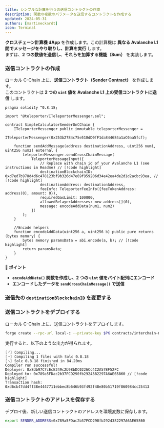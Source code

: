 ```yaml
---
title: シンプルな計算を行うの送信コントラクトの作成  
description: 関数の複数のパラメータを送信するコントラクトを作成する  
updated: 2024-05-31  
authors: [martineckardt]  
icon: Terminal  
---
```



**クロスチェーン計算機 dApp** を作成します。この計算機は **異なる Avalanche L1 間でメッセージをやり取りし、計算を実行** します。  
まずは、**2 つの数値を送信し、それらを加算する機能（Sum）** を実装します。  

<Steps>  

<Step>  

### **送信コントラクトの作成**  

ローカル C-Chain 上に、**送信コントラクト（Sender Contract）** を作成します。  
このコントラクトは **2 つの `uint` 値を Avalanche L1 上の受信コントラクトに送信** します。  

```solidity title="src/02a-encoding-multiple-paramters/SimpleCalculatorSenderOnCChain.sol"
pragma solidity ^0.8.18;

import "@teleporter/ITeleporterMessenger.sol";

contract SimpleCalculatorSenderOnCChain {
    ITeleporterMessenger public immutable teleporterMessenger =
        ITeleporterMessenger(0x253b2784c75e510dD0fF1da844684a1aC0aa5fcf);

    function sendAddMessage(address destinationAddress, uint256 num1, uint256 num2) external {
        teleporterMessenger.sendCrossChainMessage(
            TeleporterMessageInput({
                // Replace with chain id of your Avalanche L1 (see instructions in Readme) // [!code highlight]
                destinationBlockchainID: 0xd7ed7b978d4d6c478123bf9b326d47e69f959206d34e42ea4de2d1d2acbc93ea, // [!code highlight]
                destinationAddress: destinationAddress,
                feeInfo: TeleporterFeeInfo({feeTokenAddress: address(0), amount: 0}),
                requiredGasLimit: 100000,
                allowedRelayerAddresses: new address[](0),
                message: encodeAddData(num1, num2)
            })
        );
    }

    //Encode helpers
    function encodeAddData(uint256 a, uint256 b) public pure returns (bytes memory) {
        bytes memory paramsData = abi.encode(a, b); // [!code highlight]
        return paramsData;
    }
}
```

**📌 ポイント**  

- **`encodeAddData()` 関数を作成し、2 つの `uint` 値をバイト配列にエンコード**
- **エンコードしたデータを `sendCrossChainMessage()` で送信**  

</Step>  

<Step>  

### **送信先の `destinationBlockchainID` を変更する**  

<Callout type="warn" title="`destinationBlockchainID` を必ず Avalanche L1 の Blockchain ID（HEX）に置き換えてください！" />  

</Step>  

<Step>  

### **送信コントラクトをデプロイする**  

ローカル C-Chain 上に、送信コントラクトをデプロイします。  

```bash
forge create --rpc-url local-c --private-key $PK contracts/interchain-messaging/invoking-functions/SimpleCalculatorSenderOnCChain.sol:SimpleCalculatorSenderOnCChain
```

実行すると、以下のような出力が得られます。  

```
[⠊] Compiling...
[⠒] Compiling 1 files with Solc 0.8.18
[⠢] Solc 0.8.18 finished in 84.20ms
Compiler run successful!
Deployer: 0x8db97C7cEcE249c2b98bDC0226Cc4C2A57BF52FC
Deployed to: 0x789a5FDac2b37FCD290fb2924382297A6AE65860 // [!code highlight]
Transaction hash: 0xd6cb47dd4ff38e4447711ebbec8b646b93f492f48e80b51719f860984cc25413
```

</Step>  

<Step>  

### **送信コントラクトのアドレスを保存する**  

デプロイ後、新しい送信コントラクトのアドレスを環境変数に保存します。  

```bash
export SENDER_ADDRESS=0x789a5FDac2b37FCD290fb2924382297A6AE65860
```

</Step>  

</Steps>